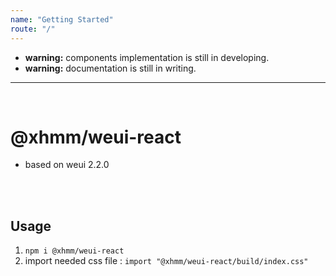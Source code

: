```yaml
---
name: "Getting Started"
route: "/"
---
```


- **warning:** components implementation is still in developing.
- **warning:** documentation is still in writing.

---
<br/>
 
<h1>@xhmm/weui-react</h1>

- based on weui 2.2.0
    
<br/> 
<br/> 

## Usage

1. `npm i @xhmm/weui-react`
1. import needed css file : `import "@xhmm/weui-react/build/index.css"`

